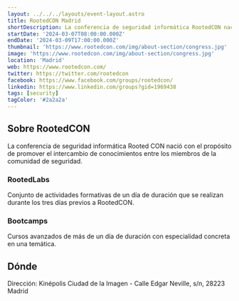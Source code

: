 ```yaml
---
layout: ../../../layouts/event-layout.astro
title: RootedCON Madrid
shortDescription: La conferencia de seguridad informática RootedCON nació con el propósito de promover el intercambio de conocimientos entre los miembros de la comunidad de seguridad.
startDate: '2024-03-07T08:00:00.000Z'
endDate: '2024-03-09T17:00:00.000Z'
thumbnail: 'https://www.rootedcon.com/img/about-section/congress.jpg'
image: 'https://www.rootedcon.com/img/about-section/congress.jpg'
location: 'Madrid'
web: https://www.rootedcon.com/
twitter: https://twitter.com/rootedcon
facebook: https://www.facebook.com/groups/rootedcon/
linkedin: https://www.linkedin.com/groups?gid=1969438
tags: [security]
tagColor: '#2a2a2a'
---
```



## Sobre RootedCON

La conferencia de seguridad informática Rooted CON nació con el propósito de promover el intercambio de conocimientos entre los miembros de la comunidad de seguridad.

### RootedLabs

Conjunto de actividades formativas de un día de duración que se realizan durante los tres días previos a RootedCON.

### Bootcamps

Cursos avanzados de más de un día de duración con especialidad concreta en una temática.

## Dónde

Dirección: Kinépolis Ciudad de la Imagen - Calle Edgar Neville, s/n, 28223 Madrid

<GoogleMap
  src="https://www.google.com/maps/embed?pb=!1m18!1m12!1m3!1d3038.6758283553336!2d-3.798964048283721!3d40.39387676485018!2m3!1f0!2f0!3f0!3m2!1i1024!2i768!4f13.1!3m3!1m2!1s0xd41889133891401%3A0xee8151abb8476c5c!2sKin%C3%A9polis%20Ciudad%20de%20la%20Imagen!5e0!3m2!1ses!2ses!4v1675145676313!5m2!1ses!2ses"
  ariaLabel="Kinépolis Ciudad de la Imagen - Calle Edgar Neville, s/n, 28223 Madrid"
/>
